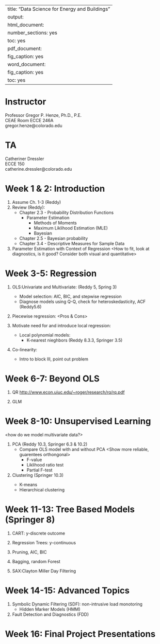 
---
title: "Data Science for Energy and Buildings"
output:
  html_document:
    number_sections: yes
    toc: yes
  pdf_document:
    fig_caption: yes
  word_document:
    fig_caption: yes
    toc: yes
---


# Instructor {-}
| Professor Gregor P. Henze, Ph.D., P.E.
| CEAE Room ECCE 246A
| gregor.henze@colorado.edu


# TA {-}
| Catheriner Dressler
| ECCE 150
| catherine.dressler@colorado.edu


# Week 1 & 2: Introduction {-} 

#. Assume Ch. 1-3 (Reddy) 
#. Review (Reddy):
    - Chapter 2.3 - Probability Distribution Functions
        + Parameter Estimation
            - Methods of Moments
            - Maximum Liklihood Estimation (MLE)
            - Bayesian
    - Chapter 2.5 - Bayesian probability
    - Chapter 3.4 - Descriptive Measures for Sample Data
#. Parameter Estimation with Context of Regression
<How to fit, look at diagnostics, is it good? Consider both visual and quantitative>

# Week 3-5: Regression {-}

#. OLS:Univariate and Multivariate: (Reddy 5, Spring 3)
    - Model selection: AIC, BIC, and stepwise regression
    - Diagnose models using Q-Q, check for heteroskedasticity, ACF (Reddy5.6)
    
#. Piecewise regression:
<Pros & Cons>

#. Motivate need for and introduce local regression:
    - Local polynomial models:
        - K-nearest nieghbors (Reddy 8.3.3, Springer 3.5)
        <define size of neighborhood k=# of nearest neighbors>
        
#. Co-linearity:
    - Intro to block III, point out problem

# Week 6-7: Beyond OLS {-}

#. QR
<http://www.econ.uiuc.edu/~roger/research/rq/rq.pdf>

#. GLM

# Week 8-10: Unsupervised Learning {-} 
<how do we model multivariate data?>

#. PCA (Reddy 10.3, Springer 6.3 & 10.2)
    - Compare OLS model with and without PCA
    <Show more reliable, guarentees orthongonal>
        - F-value
        - Liklihood ratio test
        - Partial F-test
        
#. Clustering (Springer 10.3) 
<compare with PCA eigan vectors>
    - K-means
    - Hierarchical clustering
    
# Week 11-13: Tree Based Models (Springer 8) {-}
<Highly non-linear>

#. CART: y-discrete outcome

#. Regression Trees: y-continuous

#. Pruning, AIC, BIC

#. Bagging, random Forest

#. SAX:Clayton Miller Day Filtering

# Week 14-15: Advanced Topics {-}

#. Symbolic Dynamic Filtering (SDF): non-intrusive load monotoring
    - Hidden Marker Models (HMM)

#. Fault Detection and Diagnostics (FDD)

# Week 16: Final Project Presentations {-}
